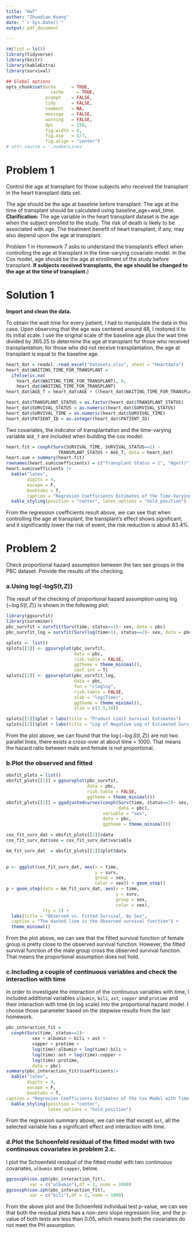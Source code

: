 ```yaml
---
title: "Hw7"
author: "Zhuodiao Kuang"
date: "`r Sys.Date()`"
output: pdf_document

---
```



```r
rm(list = ls())
library(tidyverse)
library(knitr)
library(kableExtra)
library(survival)

## Global options
opts_chunk$set(echo      = TRUE,
	             cache     = TRUE,
               prompt    = FALSE,
               tidy      = FALSE,
               comment   = NA,
               message   = FALSE,
               warning   = FALSE,
               dpi       = 150,
               fig.width = 6, 
               fig.asp   = 5/7,
               fig.align = "center")
# attr.source = '.numberLines'
```

# Problem 1

Control the age at transplant for those subjects who received the transplant in the heart transplant data set. 

The age should be the age at baseline before transplant. The age at the time of transplant should be calculated using baseline_age+wait_time.
**Clarification:** The age variable in the heart transplant dataset is the age when the subject enrolled to the study. The risk of death is likely to be associated with age. The treatment benefit of heart transplant, if any, may also depend upon the age at transplant. 

Problem 1 in Homework 7 asks to understand the transplant's effect when controlling the age at transplant in the time-varying covariate model. In the Cox model, age should be the age at enrollment of the study before transplant. **If subjects received transplants, the age should be changed to the age at the time of transplant.**)

# Solution 1

**Import and clean the data.**

To obtain the wait time for every patient, I had to manipulate the data in this case. Upon observing that the age was centered around 48, I restored it to its initial scale. I use the original scale of the baseline age plus the wait time divided by 365.25 to determine the age at transplant for those who received transplantation; for those who did not receive transplantation, the age at transplant is equal to the baseline age.


```r
heart_dat = readxl::read_excel("Datasets.xlsx", sheet = "Heartdata")
heart_dat$WAITING_TIME_FOR_TRANSPLANT = 
  ifelse(is.na(
    heart_dat$WAITING_TIME_FOR_TRANSPLANT), 0,        
    heart_dat$WAITING_TIME_FOR_TRANSPLANT)
heart_dat$AGE_T = heart_dat$AGE + ((heart_dat$WAITING_TIME_FOR_TRANSPLANT)/365.25)

heart_dat$TRANSPLANT_STATUS = as.factor(heart_dat$TRANSPLANT_STATUS)
heart_dat$SURVIVAL_STATUS = as.numeric(heart_dat$SURVIVAL_STATUS)
heart_dat$SURVIVAL_TIME = as.numeric(heart_dat$SURVIVAL_TIME)
heart_dat$PATIENT_ID = as.integer(heart_dat$PATIENT_ID)
```

Two covariates, the indicator of transplantation and the time-varying variable `AGE_T` are included when building the cox model:

```r
heart.fit = coxph(Surv(SURVIVAL_TIME, SURVIVAL_STATUS==1) ~
                    TRANSPLANT_STATUS + AGE_T, data = heart_dat)
heart.sum = summary(heart.fit)
rownames(heart.sum$coefficients) = c("Transplant Status = 1", "Age(t)")
heart.sum$coefficients |>
  kable("latex", 
        digits = 4, 
        escape = F, 
        booktabs = T, 
        caption = "Regresion Coefficients Estimates of the Time-Varying Cox Model") |> 
  kable_styling(position = "center", latex_options = "hold_position")
```

From the regression coefficients result above, we can see that when controlling the age at transplant, the transplant’s effect shows significant, and it significantly lower the risk of event, the risk reduction is about $83.4\%$.

# Problem 2

Check proportional hazard assumption between the two sex groups in the PBC dataset. Provide the results of the checking.

### a.Using log{-logS(t,Z)}

The result of the checking of proportional hazard assumption using $\log\{-\log S(t,Z)\}$ is shown in the following plot:

```r
library(ggsurvfit)
library(survminer)
pbc_survfit = survfit(Surv(time, status==2)~ sex, data = pbc)
pbc_survfit_log = survfit(Surv(log(time+1), status==2)~ sex, data = pbc)

splots <- list()
splots[[1]] <- ggsurvplot(pbc_survfit, 
                          data = pbc,
                          risk.table = FALSE, 
                          ggtheme = theme_minimal(), 
                          conf.int = T)
splots[[2]] <- ggsurvplot(pbc_survfit_log, 
                          data = pbc, 
                          fun = "cloglog", 
                          risk.table = FALSE, 
                          xlab = "log(Time)",
                          ggtheme = theme_minimal(), 
                          xlim = c(3.5,10))

splots[[1]]$plot + labs(title = "Product Limit Survival Estimates")
splots[[2]]$plot + labs(title = "Log of Negative Log of Estimated Survival Function")

```

From the plot above, we can found that the $\log\{-\log S(t,Z)\}$ are not two parallel lines, there exists a cross-over at about time = 1000. That means the hazard ratio between male and female is not proportional.

### b.Plot the observed and fitted

```r
obsfit_plots = list()
obsfit_plots[[1]] = ggsurvplot(pbc_survfit, 
                               data = pbc, 
                               risk.table = FALSE, 
                               ggtheme = theme_minimal())
obsfit_plots[[2]] = ggadjustedcurves(coxph(Surv(time, status==2)~ sex, 
                                           data = pbc), 
                                     variable = "sex", 
                                     data = pbc, 
                                     ggtheme = theme_minimal())

cox_fit_surv_dat = obsfit_plots[[2]]$data
cox_fit_surv_dat$sex = cox_fit_surv_dat$variable

km_fit_surv_dat  = obsfit_plots[[1]]$plot$data
  

p <- ggplot(cox_fit_surv_dat, aes(x = time, 
                                  y = surv, 
                                  group = sex, 
                                  color = sex)) + geom_step()
p + geom_step(data = km_fit_surv_dat, aes(x = time, 
                                          y = surv, 
                                          group = sex, 
                                          color = sex), 
              lty = 2) + 
  labs(title = "Observed vs. Fitted Survival, By Sex", 
  caption = "The dashed line is the Observed survival function") + 
  theme_minimal()
```

From the plot above, we can see that the fitted survival function of female group is pretty close to the observed survival function. However, the fitted survival function of the male group cross the observed survival function. That means the proportional assumption does not hold.


### c.Including a couple of continuous variables and check the interaction with time

In order to investigate the interaction of the continuous variables with time, I included additional variables `albumin`, `bili`, `ast`, `copper` and `protime` and their interaction with time (in log scale) into the proportional hazard model. I choose those parameter based on the stepwise results from the last homework.


```r
pbc_interaction_fit = 
  coxph(Surv(time, status==2)~ 
          sex + albumin + bili + ast + 
          copper + protime + 
          log(time):albumin + log(time):bili + 
          log(time):ast + log(time):copper + 
          log(time):protime,
          data = pbc)
summary(pbc_interaction_fit)$coefficients|>
  kable("latex", 
        digits = 4, 
        escape = F, 
        booktabs = T, 
caption = "Regresion Coefficients Estimates of the Cox Model with Time Interactions") |>
  kable_styling(position = "center", 
                latex_options = "hold_position")
```

From the regression summary above, we can see that except `ast`, all the selected variable has a significant effect and interaction with time.



### d.Plot the Schoenfeld residual of the fitted model with two continuous covariates in problem 2.c.

I plot the Schoenfeld residual of the fitted model with two continuous covariates, `albumin` and `copper`, below.

```r
ggcoxzph(cox.zph(pbc_interaction_fit),
         var = c("albumin"),df = 2, nsmo = 1000)
ggcoxzph(cox.zph(pbc_interaction_fit), 
         var = c("bili"),df = 2, nsmo = 1000)
```

From the above plot and the Schoenfeld individual test p-value, we can see that both the residual plots has a non-zero slope regression line, and the p-value of both tests are less than 0.05, which means both the covariates do not meet the PH assumption.
